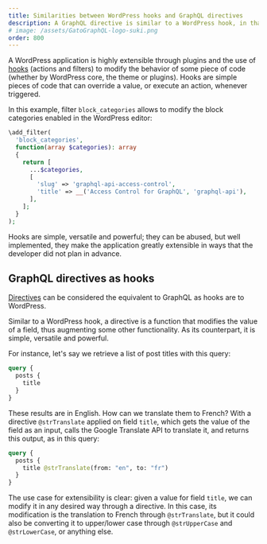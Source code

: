 ```yaml
---
title: Similarities between WordPress hooks and GraphQL directives
description: A GraphQL directive is similar to a WordPress hook, in that it is a function that modifies the value of a field, thus augmenting some other functionality.
# image: /assets/GatoGraphQL-logo-suki.png
order: 800
---
```


A WordPress application is highly extensible through plugins and the use of [hooks](https://developer.wordpress.org/plugins/hooks/) (actions and filters) to modify the behavior of some piece of code (whether by WordPress core, the theme or plugins). Hooks are simple pieces of code that can override a value, or execute an action, whenever triggered.

In this example, filter `block_categories` allows to modify the block categories enabled in the WordPress editor:

```php
\add_filter(
  'block_categories',
  function(array $categories): array
  {
    return [
      ...$categories,
      [
        'slug' => 'graphql-api-access-control',
        'title' => __('Access Control for GraphQL', 'graphql-api'),
      ],
    ];
  }
);
```

Hooks are simple, versatile and powerful; they can be abused, but well implemented, they make the application greatly extensible in ways that the developer did not plan in advance.

## GraphQL directives as hooks

[Directives](https://graphql.org/learn/queries/#directives) can be considered the equivalent to GraphQL as hooks are to WordPress.

Similar to a WordPress hook, a directive is a function that modifies the value of a field, thus augmenting some other functionality. As its counterpart, it is simple, versatile and powerful.

For instance, let's say we retrieve a list of post titles with this query:

```graphql
query {
  posts {
    title
  }
}
```

These results are in English. How can we translate them to French? With a directive `@strTranslate` applied on field `title`, which gets the value of the field as an input, calls the Google Translate API to translate it, and returns this output, as in this query:

```graphql
query {
  posts {
    title @strTranslate(from: "en", to: "fr")
  }
}
```

The use case for extensibility is clear: given a value for field `title`, we can modify it in any desired way through a directive. In this case, its modification is the translation to French through `@strTranslate`, but it could also be converting it to upper/lower case through `@strUpperCase` and `@strLowerCase`, or anything else.
